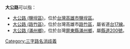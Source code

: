 '''大公路'''可以指：
* [[大公路_(鹽埕區)|大公路 (鹽埕區)]]，位於[[台灣|台灣]][[高雄市|高雄市]][[鹽埕區|鹽埕區]]。
* [[大公路_(路竹區)|大公路 (路竹區)]]，位於台灣高雄市[[路竹區|路竹區]]，屬省道[[台17線|台17線]]。
* [[大公路_(滿州鄉)|大公路 (滿州鄉)]]，位於台灣[[屏東縣|屏東縣]][[滿州鄉|滿州鄉]]，屬[[縣道200號|縣道200號]]。

{{disamb}}
{{DEFAULTSORT:大公路}}
[[Category:三字路名消歧義|Category:三字路名消歧義]]